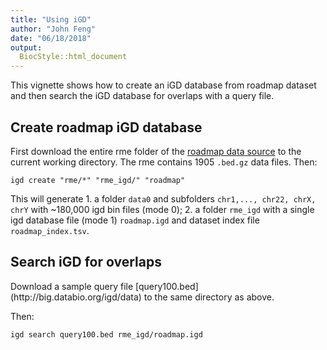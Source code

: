```yaml
---
title: "Using iGD"
author: "John Feng"
date: "06/18/2018"
output:
  BiocStyle::html_document
---
```


This vignette shows how to create an iGD database from roadmap dataset and then search the iGD database for overlaps with a query file.

## Create roadmap iGD database

First download the entire rme folder of the [roadmap data source](http://big.databio.org/igd/data) to the current working directory. The rme contains 1905 `.bed.gz` data files.
Then:  
```
igd create "rme/*" "rme_igd/" "roadmap"
```

This will generate
1. a folder `data0` and subfolders `chr1,..., chr22, chrX, chrY` with ~180,000 igd bin files (mode 0); 
2. a folder `rme_igd` with a single igd database file (mode 1) `roadmap.igd` and dataset index file `roadmap_index.tsv`.


## Search iGD for overlaps

Download a sample query file [query100.bed] (http://big.databio.org/igd/data) to the same directory as above.
 
Then:
```
igd search query100.bed rme_igd/roadmap.igd
```

